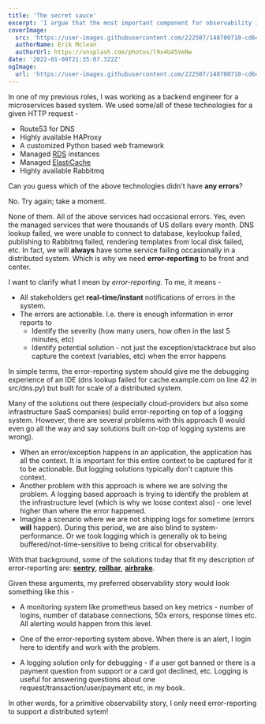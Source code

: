 ```yaml
---
title: 'The secret sauce'
excerpt: 'I argue that the most important component for observability in a microservices/distributed architecture is error reporting.'
coverImage:
  src: 'https://user-images.githubusercontent.com/222507/148700710-cd6466ff-059b-4631-94be-bf19e7a70832.jpg'
  authorName: Erik Mclean
  authorUrl: https://unsplash.com/photos/l9x4U45VeNw
date: '2022-01-09T21:35:07.322Z'
ogImage:
  url: 'https://user-images.githubusercontent.com/222507/148700710-cd6466ff-059b-4631-94be-bf19e7a70832.jpg'
---
```


In one of my previous roles, I was working as a backend engineer for a microservices based system.
We used some/all of these technologies for a given HTTP request -

- Route53 for DNS
- Highly available HAProxy
- A customized Python based web framework
- Managed [RDS](https://aws.amazon.com/rds/) instances
- Managed [ElastiCache](https://aws.amazon.com/elasticache/)
- Highly available Rabbitmq

Can you guess which of the above technologies didn't have **any errors**?

No. Try again; take a moment.

None of them. All of the above services had occasional errors.
Yes, even the managed services that were thousands of US dollars every month.
DNS lookup failed, we were unable to connect to database, keylookup failed,
publishing to Rabbitmq failed, rendering templates from local disk failed, etc.
In fact, we will **always** have some service failing occasionally in a
distributed system. Which is why we need **error-reporting** to be front and center.

I want to clarify what I mean by _error-reporting_. To me, it means -

- All stakeholders get **real-time/instant** notifications of errors in the system.
- The errors are actionable. I.e. there is enough information in error reports to
  - Identify the severity (how many users, how often in the last 5 minutes, etc)
  - Identify potential solution - not just the exception/stacktrace but
    also capture the context (variables, etc) when the error happens

In simple terms, the error-reporting system should give me the debugging experience
of an IDE (dns lookup failed for cache.example.com on line 42 in src/dns.py)
but built for scale of a distributed system.

Many of the solutions out there (especially cloud-providers but also some infrastructure SaaS companies)
build error-reporting on top
of a logging system. However, there are several problems with this approach
(I would even go all the way and say solutions built on-top of logging systems are wrong).

- When an error/exception happens in an application, the application has all the context.
  It is important for this entire context to be captured for it to be actionable. But logging
  solutions typically don't capture this context.
- Another problem with this approach is where we are solving the problem. A logging based
  approach is trying to identify the problem at the infrastructure level (which is
  why we loose context also) - one level higher than where the error happened.
- Imagine a scenario where we are not shipping logs for sometime (errors **will** happen).
  During this period, we are also blind to system-performance. Or we took logging which is
  generally ok to being buffered/not-time-sensitive to being critical for observability.

With that background, some of the solutions today that fit my description of error-reporting are:
**[sentry](https://sentry.io/)**, **[rollbar](https://rollbar.com/)**, **[airbrake](https://airbrake.io/)**.

Given these arguments, my preferred observability story would look something like this -

- A monitoring system like prometheus based on key metrics - number of logins,
  number of database connections, 50x errors, response times etc. All alerting would happen from this level.

- One of the error-reporting system above. When there is an alert, I login here
  to identify and work with the problem.

- A logging solution only for debugging - if a user got banned or there is a payment question
  from support or a card got declined, etc. Logging is useful for answering questions
  about one request/transaction/user/payment etc, in my book.

In other words, for a primitive observability story, I only need error-reporting to support a distributed sytem!
